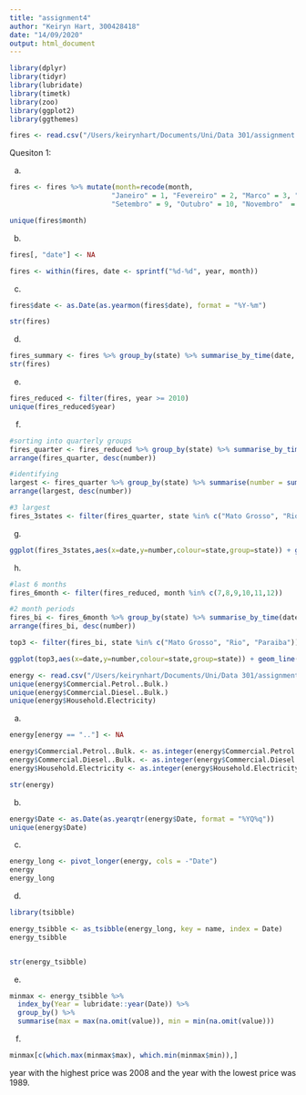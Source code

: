 ```yaml
---
title: "assignment4"
author: "Keiryn Hart, 300428418"
date: "14/09/2020"
output: html_document
---
```


```r
library(dplyr)
library(tidyr)
library(lubridate)
library(timetk)
library(zoo)
library(ggplot2)
library(ggthemes)
```


```r
fires <- read.csv("/Users/keirynhart/Documents/Uni/Data 301/assignment 4/datasets_316056_639173_amazon_edit.csv", stringsAsFactors = FALSE, header=TRUE)
```

Quesiton 1:

a)
```r
fires <- fires %>% mutate(month=recode(month, 
                         "Janeiro" = 1, "Fevereiro" = 2, "Marco" = 3, "Abril" = 4, "Maio" = 5, "Junho" = 6, "Julho" = 7, "Agosto" = 8, 
                         "Setembro" = 9, "Outubro" = 10, "Novembro"  = 11, "Dezembro" = 12))

unique(fires$month)
```

b)

```r
fires[, "date"] <- NA

fires <- within(fires, date <- sprintf("%d-%d", year, month))


```

c)
```r
fires$date <- as.Date(as.yearmon(fires$date), format = "%Y-%m")

str(fires)
```

d) 
```r
fires_summary <- fires %>% group_by(state) %>% summarise_by_time(date, .by = "halfyear", number = sum(number))
str(fires)

```


e)
```r
fires_reduced <- filter(fires, year >= 2010)
unique(fires_reduced$year)
```

f)
```r
#sorting into quarterly groups
fires_quarter <- fires_reduced %>% group_by(state) %>% summarise_by_time(date, .by = "quarter", number = sum(number))
arrange(fires_quarter, desc(number))

#identifying 
largest <- fires_quarter %>% group_by(state) %>% summarise(number = sum(number))
arrange(largest, desc(number))

#3 largest
fires_3states <- filter(fires_quarter, state %in% c("Mato Grosso", "Rio", "Paraiba"))

```

g)
```r
ggplot(fires_3states,aes(x=date,y=number,colour=state,group=state)) + geom_line() + scale_colour_colorblind()
 ```
h)
```r
#last 6 months
fires_6month <- filter(fires_reduced, month %in% c(7,8,9,10,11,12))

#2 month periods
fires_bi <- fires_6month %>% group_by(state) %>% summarise_by_time(date, .by = "bimonth", number = sum(number))
arrange(fires_bi, desc(number))

top3 <- filter(fires_bi, state %in% c("Mato Grosso", "Rio", "Paraiba"))

ggplot(top3,aes(x=date,y=number,colour=state,group=state)) + geom_line() + scale_colour_colorblind()
```


```r
energy <- read.csv("/Users/keirynhart/Documents/Uni/Data 301/assignment 4/energy_price_indexes_quarterly_edit.csv", stringsAsFactors = FALSE)
unique(energy$Commercial.Petrol..Bulk.)
unique(energy$Commercial.Diesel..Bulk.)
unique(energy$Household.Electricity)
```

a)
```r
energy[energy == ".."] <- NA

energy$Commercial.Petrol..Bulk. <- as.integer(energy$Commercial.Petrol..Bulk.)
energy$Commercial.Diesel..Bulk. <- as.integer(energy$Commercial.Diesel..Bulk.)
energy$Household.Electricity <- as.integer(energy$Household.Electricity)

str(energy)
```

b)
```r
energy$Date <- as.Date(as.yearqtr(energy$Date, format = "%YQ%q"))
unique(energy$Date)
```


c)
```r

energy_long <- pivot_longer(energy, cols = -"Date")
energy
energy_long
```


d)
```r
library(tsibble)

energy_tsibble <- as_tsibble(energy_long, key = name, index = Date)
energy_tsibble


str(energy_tsibble)
```

e)
```r
minmax <- energy_tsibble %>%
  index_by(Year = lubridate::year(Date)) %>%
  group_by() %>%
  summarise(max = max(na.omit(value)), min = min(na.omit(value)))


```


f)
```r
minmax[c(which.max(minmax$max), which.min(minmax$min)),]
```
year with the highest price was 2008 and the year with the lowest price was 1989.

```r

```


```r

```


```r

```


```r

```




